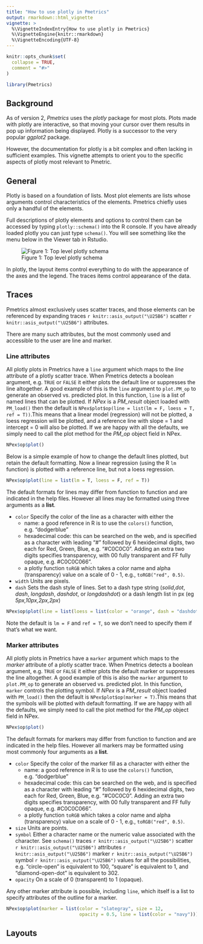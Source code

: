 ```yaml
---
title: "How to use plotly in Pmetrics"
output: rmarkdown::html_vignette
vignette: >
  %\VignetteIndexEntry{How to use plotly in Pmetrics}
  %\VignetteEngine{knitr::rmarkdown}
  %\VignetteEncoding{UTF-8}
---
```


```r
knitr::opts_chunk$set(
  collapse = TRUE,
  comment = "#>"
)
```

```r
library(Pmetrics)
```

## Background

As of version 2, *Pmetrics* uses the *plotly* package for most plots. Plots
made with plotly are interactive, so that moving your cursor over them
results in pop up information being displayed. Plotly is a successor to the
very popular *ggplot2* package.

However, the documentation for plotly is a bit complex and often lacking in 
sufficient examples. This vignette attempts to orient you to the specific
aspects of plotly most relevant to Pmetric.

## General

Plotly is based on a foundation of lists. Most plot elements are lists whose
arguments control characteristics of the elements. Pmetrics chiefly uses only
a handful of the elements.

Full descriptions of plotly elements and options to control them can be accessed
by typing `plotly::schema()` into the R console. If you have already loaded 
plotly you can just type `schema()`. You will see something like the menu below
in the Viewer tab in Rstudio.

![Figure 1: Top level plotly schema](schemaTop.png)


In plotly, the layout items control everything to do with the appearance of the
axes and the legend. The traces items control appearance of the data.  

## Traces 

Pmetrics almost exclusively uses scatter traces, and those elements can be 
referenced by expanding traces `r knitr::asis_output("\U25B6")` scatter 
`r knitr::asis_output("\U25B6")` attributes.

There are many such attributes, but the most commonly used and accessible to the
user are line and marker.

### Line attributes

All plotly plots in Pmetrics have a `line` argument which maps to the *line* attribute 
of a plotly scatter trace. 
When Pmetrics detects a boolean argument, e.g. `TRUE` or `FALSE` it either plots
the default line or suppresses the line altogether. A good example of this is the
`line` argument to `plot.PM_op` to generate an observed vs. predicted plot. In this
function, `line` is a list of named lines that can be plotted. If *NPex* is a
*PM_result* object loaded with `PM_load()` then the default is 
`NPex$plot$op(line = list(lm = F, loess = T, ref = T))`.This means that a 
linear model (regression) will not be plotted, a loess regression will be plotted,
and a reference line with slope = 1 and intercept = 0 will also be plotted. If we
are happy with all the defaults, we simply need to call the plot method for the
*PM_op* object field in NPex.


```r
NPex$op$plot()
```

Below is a simple example of how to change the default lines plotted, but retain
the default formatting. Now a linear regression (using the R `lm` function) is plotted with a reference line, but not a loess regression.

```r
NPex$op$plot(line = list(lm = T, loess = F, ref = T))
```

The default formats for lines may differ from function to function and are indicated
in the help files. However all lines may be formatted using three arguments as a **list**.

* `color` Specify the color of the line as a character with either the
    - name: a good reference in R is to use the `colors()` function, e.g. "dodgerblue"
    - hexadecimal code: this can be searched on the web, and is specified as a character
    with leading "#" followed by 6 hexidecimal digits, two each for Red, Green, Blue, e.g. "#C0C0C0".
    Adding an extra two digits specifies transparency, with 00 fully transparent and FF fully opaque, 
    e.g. #C0C0C066".
    - a plotly function `toRGB` which takes a color name and alpha (transparency) value on a scale of 0 - 1,
    e.g., `toRGB("red", 0.5)`.
* `width` Units are pixels.
* `dash` Sets the dash style of lines. Set to a dash type string (*solid*,*dot*, *dash*, *longdash*, *dashdot*, or *longdashdot*) or a dash length list in px (eg *5px,10px,2px,2px*)


```r
NPex$op$plot(line = list(loess = list(color = "orange", dash = "dashdot", width = 2)))
```


Note the default is `lm = F` and `ref = T`, so we don't need to specify them if that's what we want.

### Marker attributes

All plotly plots in Pmetrics have a `marker` argument which maps to the *marker* attribute 
of a plotly scatter trace. 
When Pmetrics detects a boolean argument, e.g. `TRUE` or `FALSE` it either plots
the default marker or suppresses the line altogether. A good example of this is also the
`marker` argument to `plot.PM_op` to generate an observed vs. predicted plot. In this
function, `marker` controls the plotting symbol. If *NPex* is a
*PM_result* object loaded with `PM_load()` then the default is 
`NPex$plot$op(marker = T)`.This means that the symbols will be plotted with default
formatting. If we are happy with all the defaults, we simply need to call the plot method for the
*PM_op* object field in NPex.


```r
NPex$op$plot()
```

The default formats for markers may differ from function to function and are indicated
in the help files. However all markers may be formatted using most commonly four arguments as a **list**.

* `color` Specify the color of the marker fill as a character with either the
    - name: a good reference in R is to use the `colors()` function, e.g. "dodgerblue"
    - hexadecimal code: this can be searched on the web, and is specified as a character
    with leading "#" followed by 6 hexidecimal digits, two each for Red, Green, Blue, e.g. "#C0C0C0".
    Adding an extra two digits specifies transparency, with 00 fully transparent and FF fully opaque, 
    e.g. #C0C0C066".
    - a plotly function `toRGB` which takes a color name and alpha (transparency) value on a scale of 0 - 1,
    e.g., `toRGB("red", 0.5)`.
* `size` Units are points.
* `symbol` Either a character name or the numeric value associated with the character.
See `schema()` traces `r knitr::asis_output("\U25B6")` scatter 
`r knitr::asis_output("\U25B6")` attributes `r knitr::asis_output("\U25B6")`
marker `r knitr::asis_output("\U25B6")` symbol `r knitr::asis_output("\U25B6")`
values for all the possibilities, e.g. "circle-open" is equivalent to 100, "square"
is equivalent to 1, and "diamond-open-dot" is equivalent to 302.
* `opacity` On a scale of 0 (transparent) to 1 (opaque).

Any other marker attribute is possible, including `line`, which itself is a list
to specify attributes of the outline for a marker.


```r
NPex$op$plot(marker = list(color = "slategray", size = 12, 
                           opacity = 0.5, line = list(color = "navy")))
```


## Layouts

